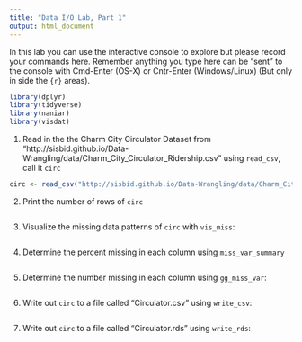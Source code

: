 ```yaml
---
title: "Data I/O Lab, Part 1"
output: html_document
---
```


In this lab you can use the interactive console to explore but please record your commands here.  Remember anything you type here can be "sent" to the console with Cmd-Enter (OS-X) or Cntr-Enter (Windows/Linux) (But only in side the ```{r}``` areas).

```r
library(dplyr)
library(tidyverse)
library(naniar)
library(visdat)
```


1. Read in the the Charm City Circulator Dataset from "http://sisbid.github.io/Data-Wrangling/data/Charm_City_Circulator_Ridership.csv" using `read_csv`, call it `circ`
```r
circ <- read_csv("http://sisbid.github.io/Data-Wrangling/data/Charm_City_Circulator_Ridership.csv")
```

2. Print the number of rows of `circ`
```r

```

3. Visualize the missing data patterns of `circ` with `vis_miss`:
```r

```

4. Determine the percent missing in each column using `miss_var_summary`

```r

```

5. Determine the number missing in each column using `gg_miss_var`:
```r

```

6. Write out `circ` to a file called "Circulator.csv" using `write_csv`:
```r

```

7. Write out `circ` to a file called "Circulator.rds" using `write_rds`:

```r

```